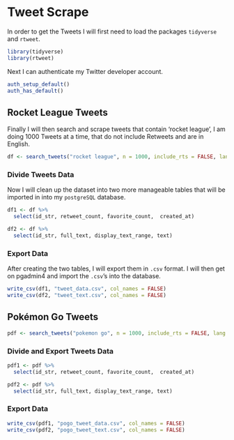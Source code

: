 # **Tweet Scrape**

In order to get the Tweets I will first need to load the packages `tidyverse` and `rtweet`.

```r
library(tidyverse)
library(rtweet)
```

Next I can authenticate my Twitter developer account.

```r
auth_setup_default()
auth_has_default()
```

## Rocket League Tweets

Finally I will then search and scrape tweets that contain 'rocket league', I am doing 1000 Tweets at a time, that do not include Retweets and are in English.

```r
df <- search_tweets("rocket league", n = 1000, include_rts = FALSE, lang = "en")
```

### Divide Tweets Data

Now I will clean up the dataset into two more manageable tables that will be imported in into my `postgreSQL` database.

```r
df1 <- df %>%
  select(id_str, retweet_count, favorite_count,  created_at)

df2 <- df %>%
  select(id_str, full_text, display_text_range, text)
```

### Export Data

After creating the two tables, I will export them in `.csv` format. I will then get on pgadmin4 and import the `.csv`'s into the database.

```r
write_csv(df1, "tweet_data.csv", col_names = FALSE)
write_csv(df2, "tweet_text.csv", col_names = FALSE)
```

## Pokémon Go Tweets

```r
pdf <- search_tweets("pokemon go", n = 1000, include_rts = FALSE, lang = "en")
```

### Divide and Export Tweets Data

```r
pdf1 <- pdf %>%
  select(id_str, retweet_count, favorite_count,  created_at)

pdf2 <- pdf %>%
  select(id_str, full_text, display_text_range, text)
```

### Export Data

```r
write_csv(pdf1, "pogo_tweet_data.csv", col_names = FALSE)
write_csv(pdf2, "pogo_tweet_text.csv", col_names = FALSE)
```

